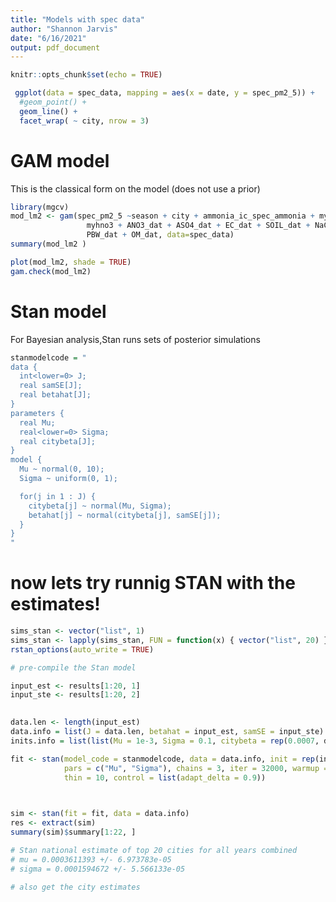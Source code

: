 ```yaml
---
title: "Models with spec data"
author: "Shannon Jarvis"
date: "6/16/2021"
output: pdf_document
---
```


```r
knitr::opts_chunk$set(echo = TRUE)
```

```r
 ggplot(data = spec_data, mapping = aes(x = date, y = spec_pm2_5)) + 
  #geom_point() +
  geom_line() +
  facet_wrap( ~ city, nrow = 3) 


```


# GAM model 
This is the classical form on the model (does not use a prior)

```r
library(mgcv)
mod_lm2 <- gam(spec_pm2_5 ~season + city + ammonia_ic_spec_ammonia + myso2 + 
                 myhno3 + ANO3_dat + ASO4_dat + EC_dat + SOIL_dat + NaCl_dat + 
                 PBW_dat + OM_dat, data=spec_data)
summary(mod_lm2 )

plot(mod_lm2, shade = TRUE)
gam.check(mod_lm2)
```


# Stan model
For Bayesian analysis,Stan runs sets of posterior simulations 
```r
stanmodelcode = "
data {
  int<lower=0> J;
  real samSE[J];
  real betahat[J];
}
parameters {
  real Mu;
  real<lower=0> Sigma;  
  real citybeta[J];
}
model {
  Mu ~ normal(0, 10);
  Sigma ~ uniform(0, 1);

  for(j in 1 : J) {
    citybeta[j] ~ normal(Mu, Sigma);
    betahat[j] ~ normal(citybeta[j], samSE[j]);
  }
}
"

```

# now lets try runnig STAN with the estimates!
```r
sims_stan <- vector("list", 1)
sims_stan <- lapply(sims_stan, FUN = function(x) { vector("list", 20) }) #b.c. 20 top cities 
rstan_options(auto_write = TRUE)

# pre-compile the Stan model

input_est <- results[1:20, 1]   
input_ste <- results[1:20, 2]
  

data.len <- length(input_est)
data.info = list(J = data.len, betahat = input_est, samSE = input_ste)
inits.info = list(list(Mu = 1e-3, Sigma = 0.1, citybeta = rep(0.0007, data.len)))

fit <- stan(model_code = stanmodelcode, data = data.info, init = rep(inits.info, 3),
            pars = c("Mu", "Sigma"), chains = 3, iter = 32000, warmup = 2000,
            thin = 10, control = list(adapt_delta = 0.9))
  


sim <- stan(fit = fit, data = data.info)
res <- extract(sim)
summary(sim)$summary[1:22, ]

# Stan national estimate of top 20 cities for all years combined 
# mu = 0.0003611393 +/- 6.973783e-05
# sigma = 0.0001594672 +/- 5.566133e-05

# also get the city estimates 


```